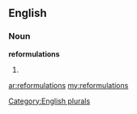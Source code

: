 ==English==

===Noun===
'''reformulations'''

# {{plural of|[[reformulation]]}}

[[Category:English plurals]]

[[ar:reformulations]]
[[my:reformulations]]
